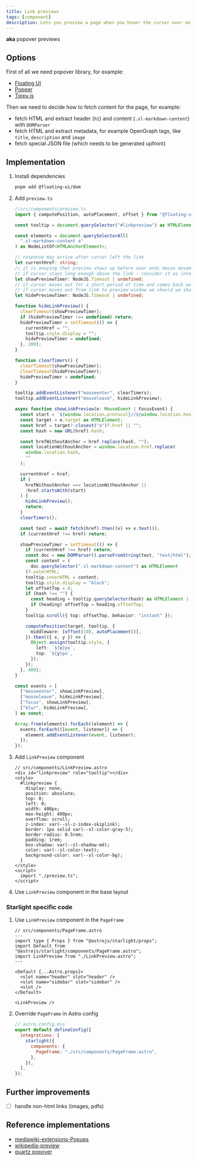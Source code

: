 ```yaml
---
title: Link previews
tags: [component]
description: Lets you preview a page when you hover the cursor over an internal link, without needing to navigate to that page
---
```


**aka** popover previews

## Options

First of all we need popover library, for example:

- [Floating UI](https://floating-ui.com/)
- [Popper](https://popper.js.org/)
- [Tippy.js](https://atomiks.github.io/tippyjs/)

Then we need to decide how to fetch content for the page, for example:

- fetch HTML and extract header (`h1`) and content (`.sl-markdown-content`) with `DOMParser`
- fetch HTML and extract metadata, for example OpenGraph tags, like `title`, `description` and `image`
- fetch special JSON file (which needs to be generated upfront)

## Implementation


<Steps>

1. Install dependencies
   ```bash
   pnpm add @floating-ui/dom
   ```
2. Add `preview.ts`

   ```ts
   //src/components/preview.ts
   import { computePosition, autoPlacement, offset } from "@floating-ui/dom";

   const tooltip = document.querySelector("#linkpreview") as HTMLElement;

   const elements = document.querySelectorAll(
     ".sl-markdown-content a"
   ) as NodeListOf<HTMLAnchorElement>;

   // response may arrive after cursor left the link
   let currentHref: string;
   // it is anoying that preview shows up before user ends mouse movement
   // if cursor stays long enough above the link - consider it as intentional
   let showPreviewTimer: NodeJS.Timeout | undefined;
   // if cursor moves out for a short period of time and comes back we should not hide preview
   // if cursor moves out from link to preview window we should we should not hide preview
   let hidePreviewTimer: NodeJS.Timeout | undefined;

   function hideLinkPreview() {
     clearTimeout(showPreviewTimer);
     if (hidePreviewTimer !== undefined) return;
     hidePreviewTimer = setTimeout(() => {
       currentHref = "";
       tooltip.style.display = "";
       hidePreviewTimer = undefined;
     }, 200);
   }

   function clearTimers() {
     clearTimeout(showPreviewTimer);
     clearTimeout(hidePreviewTimer);
     hidePreviewTimer = undefined;
   }

   tooltip.addEventListener("mouseenter", clearTimers);
   tooltip.addEventListener("mouseleave", hideLinkPreview);

   async function showLinkPreview(e: MouseEvent | FocusEvent) {
     const start = `${window.location.protocol}//${window.location.host}`;
     const target = e.target as HTMLElement;
     const href = target?.closest("a")?.href || "";
     const hash = new URL(href).hash;

     const hrefWithoutAnchor = href.replace(hash, "");
     const locationWithoutAnchor = window.location.href.replace(
       window.location.hash,
       ""
     );

     currentHref = href;
     if (
       hrefWithoutAnchor === locationWithoutAnchor ||
       !href.startsWith(start)
     ) {
       hideLinkPreview();
       return;
     }
     clearTimers();

     const text = await fetch(href).then((x) => x.text());
     if (currentHref !== href) return;

     showPreviewTimer = setTimeout(() => {
       if (currentHref !== href) return;
       const doc = new DOMParser().parseFromString(text, "text/html");
       const content = (
         doc.querySelector(".sl-markdown-content") as HTMLElement
       )?.outerHTML;
       tooltip.innerHTML = content;
       tooltip.style.display = "block";
       let offsetTop = 0;
       if (hash !== "") {
         const heading = tooltip.querySelector(hash) as HTMLElement | null;
         if (heading) offsetTop = heading.offsetTop;
       }
       tooltip.scroll({ top: offsetTop, behavior: "instant" });

       computePosition(target, tooltip, {
         middleware: [offset(10), autoPlacement()],
       }).then(({ x, y }) => {
         Object.assign(tooltip.style, {
           left: `${x}px`,
           top: `${y}px`,
         });
       });
     }, 400);
   }

   const events = [
     ["mouseenter", showLinkPreview],
     ["mouseleave", hideLinkPreview],
     ["focus", showLinkPreview],
     ["blur", hideLinkPreview],
   ] as const;

   Array.from(elements).forEach((element) => {
     events.forEach(([event, listener]) => {
       element.addEventListener(event, listener);
     });
   });
   ```

3. Add `LinkPreview` component

   ```astro
   // src/components/LinkPreview.astro
   <div id="linkpreview" role="tooltip"></div>
   <style>
     #linkpreview {
       display: none;
       position: absolute;
       top: 0;
       left: 0;
       width: 400px;
       max-height: 400px;
       overflow: scroll;
       z-index: var(--sl-z-index-skiplink);
       border: 1px solid var(--sl-color-gray-5);
       border-radius: 0.5rem;
       padding: 1rem;
       box-shadow: var(--sl-shadow-md);
       color: var(--sl-color-text);
       background-color: var(--sl-color-bg);
     }
   </style>
   <script>
     import "./preview.ts";
   </script>
   ```

4. Use `LinkPreview` component in the base layout

</Steps>

### Starlight specific code

<Steps>

1. Use `LinkPreview` component in the `PageFrame`

   ```astro {5, 14}
   // src/components/PageFrame.astro
   ---
   import type { Props } from "@astrojs/starlight/props";
   import Default from "@astrojs/starlight/components/PageFrame.astro";
   import LinkPreview from "./LinkPreview.astro";
   ---

   <Default {...Astro.props}>
     <slot name="header" slot="header" />
     <slot name="sidebar" slot="sidebar" />
     <slot />
   </Default>

   <LinkPreview />
   ```

2. Override `PageFrame` in Astro config

   ```js {6}
   // astro.config.mjs
   export default defineConfig({
     integrations: [
       starlight({
         components: {
           PageFrame: "./src/components/PageFrame.astro",
         },
       }),
     ],
   });
   ```

</Steps>

## Further improvements

- [ ] handle non-html links (images, pdfs)

## Reference implementations

- [mediawiki-extensions-Popups](https://github.com/wikimedia/mediawiki-extensions-Popups)
- [wikipedia-preview](https://github.com/wikimedia/wikipedia-preview)
- [quartz popover](https://github.com/jackyzha0/quartz/blob/v4/quartz/components/scripts/popover.inline.ts)
